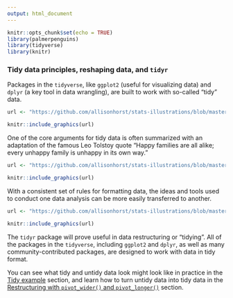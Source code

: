 ```yaml
---
output: html_document
---
```


```r
knitr::opts_chunk$set(echo = TRUE)
library(palmerpenguins)
library(tidyverse)
library(knitr)
```

### Tidy data principles, reshaping data, and `tidyr`

Packages in the `tidyverse`, like `ggplot2` (useful for visualizing data) and `dplyr` (a key tool in data wrangling), are built to work with so-called "tidy" data. 

```r
url <- "https://github.com/allisonhorst/stats-illustrations/blob/master/rstats-artwork/tidydata_1.jpg?raw=true"

knitr::include_graphics(url)
```

One of the core arguments for tidy data is often summarized with an adaptation of the famous Leo Tolstoy quote "Happy families are all alike; every unhappy family is unhappy in its own way." 

```r
url <- "https://github.com/allisonhorst/stats-illustrations/blob/master/rstats-artwork/tidydata_2.jpg?raw=true"

knitr::include_graphics(url)
```

With a consistent set of rules for formatting data, the ideas and tools used to conduct one data analysis can be more easily transferred to another.

```r
url <- "https://github.com/allisonhorst/stats-illustrations/blob/master/rstats-artwork/tidydata_3.jpg?raw=true"

knitr::include_graphics(url)
```

The `tidyr` package will prove useful in data restructuring or "tidying". All of the packages in the `tidyverse`, including `ggplot2` and `dplyr`, as well as many community-contributed packages, are designed to work  with data in tidy format.

You can see what tidy and untidy data look might look like in practice in the [Tidy example](INTERNAL-LINK) section, and learn how to turn untidy data into tidy data in the [Restructuring with `pivot_wider()` and `pivot_longer()`](INTERNAL-LINK) section.